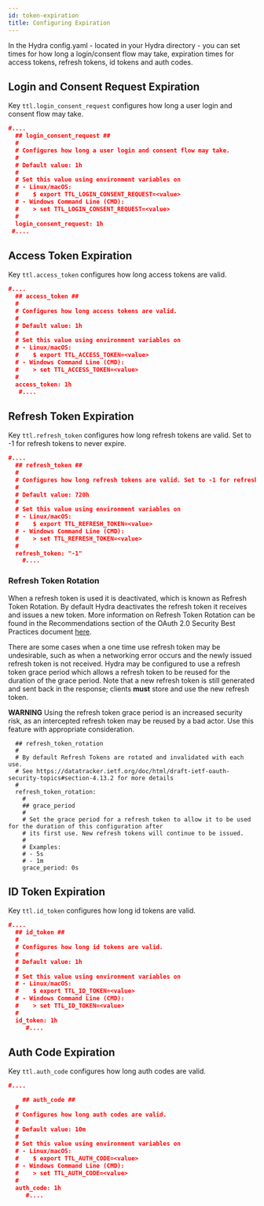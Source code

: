 ```yaml
---
id: token-expiration
title: Configuring Expiration
---
```


In the Hydra config.yaml - located in your Hydra directory - you can set times
for how long a login/consent flow may take, expiration times for access tokens,
refresh tokens, id tokens and auth codes.

## Login and Consent Request Expiration

Key `ttl.login_consent_request` configures how long a user login and consent
flow may take.

```json title="path/to/hydra/config.yaml"
#....
  ## login_consent_request ##
  #
  # Configures how long a user login and consent flow may take.
  #
  # Default value: 1h
  #
  # Set this value using environment variables on
  # - Linux/macOS:
  #    $ export TTL_LOGIN_CONSENT_REQUEST=<value>
  # - Windows Command Line (CMD):
  #    > set TTL_LOGIN_CONSENT_REQUEST=<value>
  #
  login_consent_request: 1h
 #....
```

## Access Token Expiration

Key `ttl.access_token` configures how long access tokens are valid.

```json title="path/to/hydra/config.yaml"
#....
  ## access_token ##
  #
  # Configures how long access tokens are valid.
  #
  # Default value: 1h
  #
  # Set this value using environment variables on
  # - Linux/macOS:
  #    $ export TTL_ACCESS_TOKEN=<value>
  # - Windows Command Line (CMD):
  #    > set TTL_ACCESS_TOKEN=<value>
  #
  access_token: 1h
   #....
```

## Refresh Token Expiration

Key `ttl.refresh_token` configures how long refresh tokens are valid. Set to -1
for refresh tokens to never expire.

```json title="path/to/hydra/config.yaml"
#....
  ## refresh_token ##
  #
  # Configures how long refresh tokens are valid. Set to -1 for refresh tokens to never expire.
  #
  # Default value: 720h
  #
  # Set this value using environment variables on
  # - Linux/macOS:
  #    $ export TTL_REFRESH_TOKEN=<value>
  # - Windows Command Line (CMD):
  #    > set TTL_REFRESH_TOKEN=<value>
  #
  refresh_token: "-1"
    #....
```

### Refresh Token Rotation

When a refresh token is used it is deactivated, which is known as Refresh Token
Rotation. By default Hydra deactivates the refresh token it receives and issues
a new token. More information on Refresh Token Rotation can be found in the
Recommendations section of the OAuth 2.0 Security Best Practices document
[here](https://datatracker.ietf.org/doc/html/draft-ietf-oauth-security-topics#section-4.13.2).

There are some cases when a one time use refresh token may be undesirable, such
as when a networking error occurs and the newly issued refresh token is not
received. Hydra may be configured to use a refresh token grace period which
allows a refresh token to be reused for the duration of the grace period. Note
that a new refresh token is still generated and sent back in the response;
clients **must** store and use the new refresh token.

**WARNING** Using the refresh token grace period is an increased security risk,
as an intercepted refresh token may be reused by a bad actor. Use this feature
with appropriate consideration.

```
  ## refresh_token_rotation
  #
  # By default Refresh Tokens are rotated and invalidated with each use.
  # See https://datatracker.ietf.org/doc/html/draft-ietf-oauth-security-topics#section-4.13.2 for more details
  #
  refresh_token_rotation:
    #
    ## grace_period
    #
    # Set the grace period for a refresh token to allow it to be used for the duration of this configuration after
    # its first use. New refresh tokens will continue to be issued.
    #
    # Examples:
    # - 5s
    # - 1m
    grace_period: 0s
```

## ID Token Expiration

Key `ttl.id_token` configures how long id tokens are valid.

```json title="path/to/hydra/config.yaml"
#....
  ## id_token ##
  #
  # Configures how long id tokens are valid.
  #
  # Default value: 1h
  #
  # Set this value using environment variables on
  # - Linux/macOS:
  #    $ export TTL_ID_TOKEN=<value>
  # - Windows Command Line (CMD):
  #    > set TTL_ID_TOKEN=<value>
  #
  id_token: 1h
     #....
```

## Auth Code Expiration

Key `ttl.auth_code` configures how long auth codes are valid.

```json title="path/to/hydra/config.yaml"
#....

    ## auth_code ##
  #
  # Configures how long auth codes are valid.
  #
  # Default value: 10m
  #
  # Set this value using environment variables on
  # - Linux/macOS:
  #    $ export TTL_AUTH_CODE=<value>
  # - Windows Command Line (CMD):
  #    > set TTL_AUTH_CODE=<value>
  #
  auth_code: 1h
     #....
```
